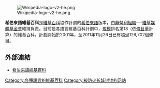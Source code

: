 {{Unreferenced|time=2021-01-02T12:55:20+00:00}}
[[File:Wikipedia-logo-v2-he.png|right]]

'''希伯來語維基百科'''是[[維基百科|維基百科]]協作計劃的[[希伯來語|希伯來語]]版本，由[[非營利組織|非營利組織]]──[[維基媒體基金會|維基媒體基金會]]維持負責。目前是各語言維基百科計劃中，[[規模|規模]]排名第18（依[[條目|條目]]量計算）的維基百科。計劃開始於2001年，至2011年11月26日已有超過126,702個條目。

== 外部連結 ==
* [https://he.wikipedia.org/wiki/%D7%A2%D7%9E%D7%95%D7%93_%D7%A8%D7%90%D7%A9%D7%99 希伯來語維基百科] {{Wayback|url=https://he.wikipedia.org/wiki/%D7%A2%D7%9E%D7%95%D7%93_%D7%A8%D7%90%D7%A9%D7%99 |date=20210316054123 }}

{{Wikipedia-stub}}

{{Wikipedia Editions}}

[[Category:各種語言的維基百科|Category:各種語言的維基百科]]
[[Category:被防火长城封锁的网站|Category:被防火长城封锁的网站]]